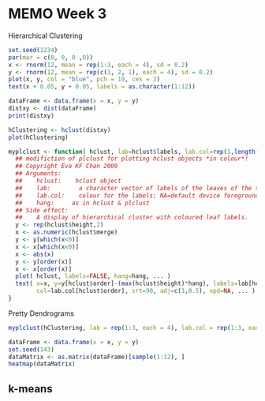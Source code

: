 MEMO Week 3
=============

Hierarchical Clustering
```r
set.seed(1234)
par(mar = c(0, 0, 0 ,0))
x <- rnorm(12, mean = rep(1:3, each = 4), sd = 0.2)
y <- rnorm(12, mean = rep(c(1, 2, 1), each = 4), sd = 0.2)
plot(x, y, col = "blue", pch = 19, cex = 2)
text(x + 0.05, y + 0.05, labels = as.character(1:12))
```

```r
dataFrame <- data.frame(x = x, y = y)
distxy <- dist(dataFrame)
print(distxy)
```

```r
hClustering <- hclust(distxy)
plot(hClustering)
```

```r
myplclust <- function( hclust, lab=hclust$labels, lab.col=rep(1,length(hclust$labels)), hang=0.1,...){
  ## modifiction of plclust for plotting hclust objects *in colour*!
  ## Copyright Eva KF Chan 2009
  ## Arguments:
  ##    hclust:    hclust object
  ##    lab:        a character vector of labels of the leaves of the tree
  ##    lab.col:    colour for the labels; NA=default device foreground colour
  ##    hang:     as in hclust & plclust
  ## Side effect:
  ##    A display of hierarchical cluster with coloured leaf labels.
  y <- rep(hclust$height,2)
  x <- as.numeric(hclust$merge)
  y <- y[which(x<0)]
  x <- x[which(x<0)]
  x <- abs(x)
  y <- y[order(x)]
  x <- x[order(x)]
  plot( hclust, labels=FALSE, hang=hang, ... )
  text( x=x, y=y[hclust$order]-(max(hclust$height)*hang), labels=lab[hclust$order],
        col=lab.col[hclust$order], srt=90, adj=c(1,0.5), xpd=NA, ... )
}

```

Pretty Dendrograms
```r
myplclust(hClustering, lab = rep(1:3, each = 4), lab.col = rep(1:3, each = 4))
```

```r
dataFrame <- data.frame(x = x, y = y)
set.seed(143)
dataMatrix <- as.matrix(dataFrame)[sample(1:12), ]
heatmap(dataMatrix)
```

k-means
-------------
